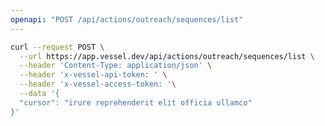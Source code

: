 ```yaml
---
openapi: "POST /api/actions/outreach/sequences/list"
---
```


<RequestExample>

```bash Request
curl --request POST \
  --url https://app.vessel.dev/api/actions/outreach/sequences/list \
  --header 'Content-Type: application/json' \
  --header 'x-vessel-api-token: ' \
  --header 'x-vessel-access-token: '\
  --data '{
  "cursor": "irure reprehenderit elit officia ullamco"
}'
```

</RequestExample>
